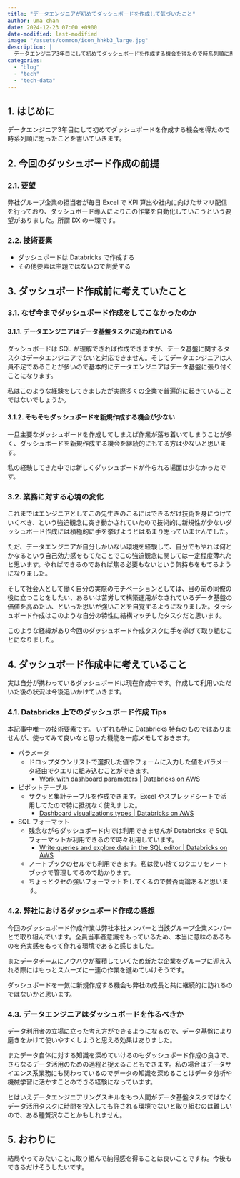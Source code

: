 ```yaml
---
title: "データエンジニアが初めてダッシュボードを作成して気づいたこと"
author: uma-chan
date: 2024-12-23 07:00 +0900
date-modified: last-modified
image: "/assets/common/icon_hhkb3_large.jpg"
description: |
  データエンジニア3年目にして初めてダッシュボードを作成する機会を得たので時系列順に思ったことを書いていきます
categories:
  - "blog"
  - "tech"
  - "tech-data"
---
```


## 1. はじめに

データエンジニア3年目にして初めてダッシュボードを作成する機会を得たので時系列順に思ったことを書いていきます。

## 2. 今回のダッシュボード作成の前提

### 2.1. 要望

弊社グループ企業の担当者が毎日 Excel で KPI 算出や社内に向けたサマリ配信を行っており、ダッシュボード導入によりこの作業を自動化していこうという要望がありました。所謂 DX の一環です。

### 2.2. 技術要素

- ダッシュボードは Databricks で作成する
- その他要素は主題ではないので割愛する

## 3. ダッシュボード作成前に考えていたこと

### 3.1. なぜ今までダッシュボード作成をしてこなかったのか

#### 3.1.1. データエンジニアはデータ基盤タスクに追われている

ダッシュボードは SQL が理解できれば作成できますが、データ基盤に関するタスクはデータエンジニアでないと対応できません。そしてデータエンジニアは人員不足であることが多いので基本的にデータエンジニアはデータ基盤に張り付くことになります。

私はこのような経験をしてきましたが実際多くの企業で普遍的に起きていることではないでしょうか。

#### 3.1.2. そもそもダッシュボードを新規作成する機会が少ない

一旦主要なダッシュボードを作成してしまえば作業が落ち着いてしまうことが多く、ダッシュボードを新規作成する機会を継続的にもてる方は少ないと思います。

私の経験してきた中では新しくダッシュボードが作られる場面は少なかったです。

### 3.2. 業務に対する心境の変化

これまではエンジニアとしてこの先生きのこるにはできるだけ技術を身につけていくべき、という強迫観念に突き動かされていたので技術的に新規性が少ないダッシュボード作成には積極的に手を挙げようとはあまり思っていませんでした。

ただ、データエンジニアが自分しかいない環境を経験して、自分でもやれば何とかなるという自己効力感をもてたことでこの強迫観念に関しては一定程度薄れたと思います。やればできるのであれば焦る必要もないという気持ちをもてるようになりました。

そして社会人として働く自分の実際のモチベーションとしては、目の前の同僚の役に立つことをしたい、あるいは苦労して構築運用がなされているデータ基盤の価値を高めたい、といった思いが強いことを自覚するようになりました。ダッシュボード作成はこのような自分の特性に結構マッチしたタスクだと思います。

このような経緯があり今回のダッシュボード作成タスクに手を挙げて取り組むことになりました。

## 4. ダッシュボード作成中に考えていること

実は自分が携わっているダッシュボードは現在作成中です。作成して利用いただいた後の状況は今後追いかけていきます。

### 4.1. Databricks 上でのダッシュボード作成 Tips

本記事中唯一の技術要素です。
いずれも特に Databricks 特有のものではありませんが、使ってみて良いなと思った機能を一応メモしておきます。

- パラメータ
    - ドロップダウンリストで選択した値やフォームに入力した値をパラメータ経由でクエリに組み込むことができます。
        - [Work with dashboard parameters | Databricks on AWS](https://docs.databricks.com/en/dashboards/parameters.html)
- ピボットテーブル
    - サクッと集計テーブルを作成できます。Excel やスプレッドシートで活用してたので特に抵抗なく使えました。
        - [Dashboard visualizations types | Databricks on AWS](https://docs.databricks.com/en/dashboards/visualizations/types.html#pivot-visualization)
- SQL フォーマット
    - 残念ながらダッシュボード内では利用できませんが Databricks で SQL フォーマットが利用できるので時々利用しています。
        - [Write queries and explore data in the SQL editor | Databricks on AWS](https://docs.databricks.com/en/sql/user/sql-editor/index.html#query-options)
    - ノートブックのセルでも利用できます。私は使い捨てのクエリをノートブックで管理してるので助かります。
    - ちょっとクセの強いフォーマットをしてくるので賛否両論あると思います。

### 4.2. 弊社におけるダッシュボード作成の感想

今回のダッシュボード作成作業は弊社本社メンバーと当該グループ企業メンバーとで取り組んでいます。全員当事者意識をもっているため、本当に意味のあるものを充実感をもって作れる環境であると感じました。

またデータチームにノウハウが蓄積していくため新たな企業をグループに迎え入れる際にはもっとスムーズに一連の作業を進めていけそうです。

ダッシュボードを一気に新規作成する機会も弊社の成長と共に継続的に訪れるのではないかと思います。

### 4.3. データエンジニアはダッシュボードを作るべきか

データ利用者の立場に立った考え方ができるようになるので、データ基盤により磨きをかけて使いやすくしようと思える効果はありました。

またデータ自体に対する知識を深めていけるのもダッシュボード作成の良さで、さらなるデータ活用のための過程と捉えることもできます。私の場合はデータサイエンス系業務にも関わっているのでデータの知識を深めることはデータ分析や機械学習に活かすことのできる経験になっています。

とはいえデータエンジニアリングスキルをもつ人間がデータ基盤タスクではなくデータ活用タスクに時間を投入しても許される環境でないと取り組むのは難しいので、ある種贅沢なことかもしれません。

## 5. おわりに

結局やってみたいことに取り組んで納得感を得ることは良いことですね。今後もできるだけそうしたいです。
